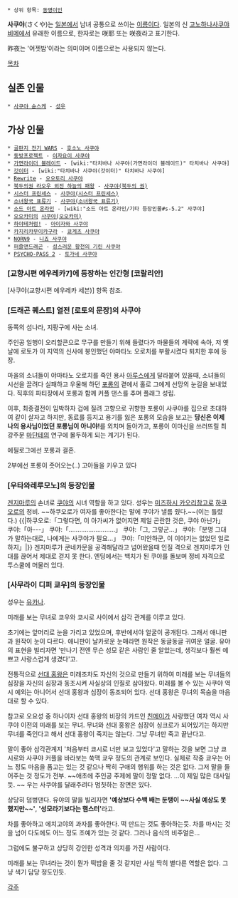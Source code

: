  * 상위 항목: [[동명이인]]

'''사쿠야'''(さくや)는 [[일본]]에서 남녀 공통으로 쓰이는 [[이름]]이다. 일본의 신 [[고노하나사쿠야비메]]에서 유래한 이름으로, 한자로는 咲耶 또는 咲夜라고 표기한다.

昨夜는 '어젯밤'이라는 의미이며 이름으로는 사용되지 않는다.

[[목차]]

== 실존 인물 ==
 * [[사쿠야 슌스케]] - [[성우]]
== 가상 인물 ==
 * [[골판지 전기 WARS]] - [[호소노 사쿠야]]
 * [[동방프로젝트]] - [[이자요이 사쿠야]]
 * [[가면라이더 블레이드]] - [wiki:"타치바나 사쿠야(가면라이더 블레이드)" 타치바나 사쿠야]
 * [[갓이터]] - [wiki:"타치바나 사쿠야(갓이터)" 타치바나 사쿠야]
 * [[Rewrite]] - [[오오토리 사쿠야]]
 * [[북두의권 라오우 외전 하늘의 패왕]] - [[사쿠야(북두의 권)]]
 * [[시스터 프린세스]] - [[사쿠야(시스터 프린세스)]] 
 * [[소녀왕국 표류기]] - [[사쿠야(소녀왕국 표류기)]]
 * [[소드 아트 온라인]] - [wiki:"소드 아트 온라인/기타 등장인물#s-5.2" 사쿠야]
 * [[오오카미]]의 [[사쿠야(오오카미)]]
 * [[하야테처럼!]] - [[아이자와 사쿠야]]
 * [[카지리카무이카구라]] - [[쿄게츠 사쿠야]]
 * [[NORN9]] - [[니죠 사쿠야]]
 * [[퍼즐앤드래곤]] - [[성스러운 황천의 기린 사쿠야]]
 * [[PSYCHO-PASS 2]] - [[토가네 사쿠야]]

=== [교향시편 에우레카7]에 등장하는 인간형 [코랄리안] ===
[사쿠야(교향시편 에우레카 세븐)] 항목 참조. 

=== [드래곤 퀘스트] 열전 [로토의 문장]의 사쿠야 ===
동쪽의 섬나라, 지팡구에 사는 소녀. 

주인공 일행이 오리할콘으로 무구를 만들기 위해 들렸다가 마물들의 계략에 속아, 저 옛날에 로토가 이 지역의 신사에 봉인했던 야마타노 오로치를 부활시켰다 퇴치한 후에 등장.

마을의 소녀들이 야마타노 오로치를 죽인 용사 [[아루스]]에게 달라붙어 있을때, 소녀들의 시선을 끌려다 실패하고 우울해 하던 [[포롱]]의 곁에서 홀로 그에게 선망의 눈길을 보내었다. 직후의 파티장에서 포롱과 함께 커플 댄스를 추며 플래그 성립.

이후, 최종결전이 임박하자 겁에 질려 고향으로 귀향한 포롱이 사쿠야를 집으로 초대하여 같이 살자고 하지만, 동료를 등지고 용기를 잃은 포롱의 모습을 보고는 '''당신은 이제 나의 용사님이었던 포롱님이 아니야!'''를 외치며 돌아가고, 포롱이 이마신을 쓰러뜨릴 최강주문 [[마단테]]의 연구에 몰두하게 되는 계기가 된다.

에필로그에선 포롱과 결혼.
 
2부에선 포롱이 줏어오는(..) 고아들을 키우고 있다

=== [우타와레루모노]의 등장인물 ===
[[겐지마루]]의 손녀로 [[쿠야]]의 시녀 역할을 하고 있다. 성우는 [[미즈하시 카오리]]참고로 [[하쿠오로]]의 정비. ~~하쿠오로가 여자를 좋아한다는 말에 쿠야가 낼름 줬다.~~(이는 틀렸다.)
{{|하쿠오로:「그렇다면, 이 아가씨가 없어지면 제일 곤란한 것은, 쿠야 아닌가」
쿠야:「아---」
쿠야:「‥‥‥‥‥‥‥‥‥‥‥‥‥」
쿠야:「그, 그렇군…」
쿠야:「분명 그대가 말하는대로, 나에게는 사쿠야가 필요…」
쿠야:「미안하군, 이 이야기는 없었던 일로 하지」|}}
겐지마루가 쿤네카문을 공격해달라고 넘어왔을때 인질 격으로 겐지마루가 인대를 끊어서 제대로 걷지 못 한다.
엔딩에서는 백치가 된 쿠야를 돌보며 정비 자격으로 투스쿨에 머물러 있다.

=== [사무라이 디퍼 쿄우]의 등장인물 ===
성우는 [[유카나]].

미래를 보는 무녀로 쿄우와 쿄시로 사이에서 삼각 관계를 이루고 있다.

초기에는 앞머리로 눈을 가리고 있었으며, 후반에서야 얼굴이 공개된다. 그래서 애니판과 원작이 눈이 다르다. 애니판이 날카로운 눈매라면 원작은 동글동글 귀여운 얼굴. 유야의 표현을 빌리자면 '만나기 전엔 무슨 성모 같은 사람인 줄 알았는데, 생각보다 훨씬 예쁘고 사랑스럽게 생겼다'고.

전통적으로 [[선대 홍왕]]은 미래조차도 자신의 것으로 만들기 위하여 미래를 보는 무녀들의 심장을 자신의 심장과 동조시켜 사실상의 인질로 삼아왔다. 미래를 볼 수 있는 사쿠야 역시 예외는 아니어서 선대 홍왕과 심장이 동조되어 있다. 선대 홍왕은 무녀의 목숨을 마음대로 할 수 있다.

참고로 오요성 중 하나이자 선대 홍왕의 비장의 카드인 [[친메이]]가 사랑했던 여자 역시 사쿠야 이전의 미래를 보는 무녀. 무녀와 선대 홍왕은 심장이 싱크로가 되어있기는 하지만 무녀를 죽인다고 해서 선대 홍왕이 죽지는 않는다. 그냥 무녀만 죽고 끝난다고.

말이 좋아 삼각관계지 '처음부터 쿄시로 너만 보고 있었다'고 말하는 것을 보면 그냥 쿄시로와 사쿠야 커플을 바라보는 쑥맥 쿄우 정도의 관계로 보인다. 실제로 작중 쿄우는 어느 정도 마음을 품고는 있는 것 같으나 딱히 구애의 행위를 하는 것은 없다. 그저 말을 들어주는 것 정도가 전부. ~~애초에 주인공 주제에 말이 정말 없다. ...이 제일 많은 대사일듯. ~~ 우는 사쿠야를 달래주려다 멈칫하는 장면은 있다.

상당히 덤벙댄다. 유야의 말을 빌리자면 ''' '예상보다 수백 배는 둔탱이 ~~사실 예상도 못했지만~~' ''', ''' '성모라기보다는 햄스터' '''라고.

차를 좋아하고 에치고야의 과자를 좋아한다. 떡 만드는 것도 좋아하는듯. 차를 마시는 것을 넘어 다도에도 어느 정도 조예가 있는 것 같다. 그러나 음식의 비주얼은... 

그럼에도 불구하고 상당히 강인한 성격과 의지를 가진 사람이다.

미래를 보는 무녀라는 것이 뭔가 떡밥을 줄 것 같지만 사실 딱히 별다른 역할은 없다. 그냥 색기 담당 정도인듯.

[[각주]]
